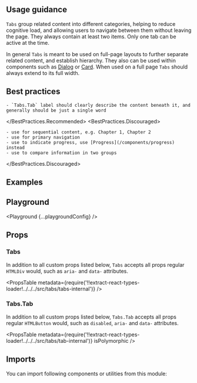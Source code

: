 


<Layout title="Tabs" description="Organize related content and let the user navigate between groups of information that appear within the same context.">

## Usage guidance

`Tabs` group related content into different categories, helping to reduce cognitive load, and allowing users to navigate between them without leaving the page. They always contain at least two items. Only one tab can be active at the time.

In general `Tabs` is meant to be used on full-page layouts to further separate related content, and establish hierarchy. They also can be used within components such as [Dialog](/components/dialog) or [Card](/components/card). When used on a full page `Tabs` should always extend to its full width.

## Best practices

<BestPractices>
  <BestPractices.Recommended>

    - `Tabs.Tab` label should clearly describe the content beneath it, and generally should be just a single word

  </BestPractices.Recommended>
  <BestPractices.Discouraged>

    - use for sequential content, e.g. Chapter 1, Chapter 2
    - use for primary navigation
    - use to indicate progress, use [Progress](/components/progress) instead
    - use to compare information in two groups

  </BestPractices.Discouraged>
</BestPractices>

## Examples

<Example title="Basic usage" path="tabs/basic-usage">
  <BasicUsage />
</Example>

<Example title="Disabled" path="tabs/disabled">
  <Disabled />
</Example>

<Example title="With Icons" path="tabs/with-icons">
  <WithIcons />
</Example>

<Example title="As Links" path="tabs/as-links">
  <AsLinks />
</Example>

<Example title="No tab content" path="tabs/no-tab-content">
  <NoTabContent />
</Example>

<Example title="Auto activate" path="tabs/auto-activate">
  <AutoActivate />
</Example>

<Example title="Inverted" path="tabs/inverted" darkPreview>
  <Inverted />
</Example>

## Playground

<Playground {...playgroundConfig} />

## Props

### Tabs

In addition to all custom props listed below, `Tabs` accepts all props regular `HTMLDiv` would, such as `aria-` and `data-` attributes.

<PropsTable
  metadata={require('!!extract-react-types-loader!../../../src/tabs/tabs-internal')}
/>

### Tabs.Tab

In addition to all custom props listed below, `Tabs.Tab` accepts all props regular `HTMLButton` would, such as `disabled`, `aria-` and `data-` attributes.

<PropsTable
  metadata={require('!!extract-react-types-loader!../../../src/tabs/tab-internal')}
  isPolymorphic
/>

## Imports

You can import following components or utilities from this module:

<Imports module={TabsExports} path="@datacamp/waffles/tabs" />

</Layout>
